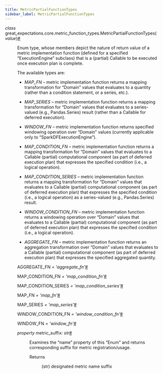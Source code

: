 ```yaml
---
title: MetricPartialFunctionTypes
sidebar_label: MetricPartialFunctionTypes
---
```



<section class="sphinx-api-doc" id="metricpartialfunctiontypes">

<dl class="py class">
<dt class="sig sig-object py" id="great_expectations.core.metric_function_types.MetricPartialFunctionTypes">
<em class="property"><span class="pre">class</span><span class="w"> </span></em><span class="sig-prename descclassname"><span class="pre">great_expectations.core.metric_function_types.</span></span><span class="sig-name descname"><span class="pre">MetricPartialFunctionTypes</span></span><span class="sig-paren">(</span><em class="sig-param"><span class="n"><span class="pre">value</span></span></em><span class="sig-paren">)</span><a class="headerlink" href="#great_expectations.core.metric_function_types.MetricPartialFunctionTypes" title="Permalink to this definition">#</a></dt>

<dd>
<p>Enum type, whose members depict the nature of return value of a metric implementation function (defined for a specified “ExecutionEngine” subclass) that is a (partial) Callable to be executed once execution plan is complete.</p>
<p>The available types are:</p>
<ul class="simple">
<li><p><cite>MAP_FN</cite> – metric implementation function returns a mapping transformation for “Domain” values that evaluates to
a quantity (rather than a condition statement, or a series, etc.).</p></li>
<li><p><cite>MAP_SERIES</cite> – metric implementation function returns a mapping transformation for “Domain” values that evaluates
to a series-valued (e.g., Pandas.Series) result (rather than a Callable for deferred execution).</p></li>
<li><p><cite>WINDOW_FN</cite> – metric implementation function returns specified windowing operation over “Domain” values
(currently applicable only to “SparkDFExecutionEngine”).</p></li>
<li><p><cite>MAP_CONDITION_FN</cite> – metric implementation function returns a mapping transformation for “Domain” values that
evaluates to a Callable (partial) computational component (as part of deferred execution plan) that expresses the
specified condition (i.e., a logical operation).</p></li>
<li><p><cite>MAP_CONDITION_SERIES</cite> – metric implementation function returns a mapping transformation for “Domain” values that
evaluates to a Callable (partial) computational component (as part of deferred execution plan) that expresses the
specified condition (i.e., a logical operation) as a series-valued (e.g., Pandas.Series) result.</p></li>
<li><p><cite>WINDOW_CONDITION_FN</cite> – metric implementation function returns a windowing operation over “Domain” values that
evaluates to a Callable (partial) computational component (as part of deferred execution plan) that expresses the
specified condition (i.e., a logical operation).</p></li>
<li><p><cite>AGGREGATE_FN</cite> – metric implementation function returns an aggregation transformation over “Domain” values that
evaluates to a Callable (partial) computational component (as part of deferred execution plan) that expresses the
specified aggregated quantity.</p></li>
</ul>
<dl class="py attribute">
<dt class="sig sig-object py" id="great_expectations.core.metric_function_types.MetricPartialFunctionTypes.AGGREGATE_FN">
<span class="sig-name descname"><span class="pre">AGGREGATE_FN</span></span><em class="property"><span class="w"> </span><span class="p"><span class="pre">=</span></span><span class="w"> </span><span class="pre">'aggregate_fn'</span></em><a class="headerlink" href="#great_expectations.core.metric_function_types.MetricPartialFunctionTypes.AGGREGATE_FN" title="Permalink to this definition">#</a></dt>

<dd></dd></dl>
<dl class="py attribute">
<dt class="sig sig-object py" id="great_expectations.core.metric_function_types.MetricPartialFunctionTypes.MAP_CONDITION_FN">
<span class="sig-name descname"><span class="pre">MAP_CONDITION_FN</span></span><em class="property"><span class="w"> </span><span class="p"><span class="pre">=</span></span><span class="w"> </span><span class="pre">'map_condition_fn'</span></em><a class="headerlink" href="#great_expectations.core.metric_function_types.MetricPartialFunctionTypes.MAP_CONDITION_FN" title="Permalink to this definition">#</a></dt>

<dd></dd></dl>
<dl class="py attribute">
<dt class="sig sig-object py" id="great_expectations.core.metric_function_types.MetricPartialFunctionTypes.MAP_CONDITION_SERIES">
<span class="sig-name descname"><span class="pre">MAP_CONDITION_SERIES</span></span><em class="property"><span class="w"> </span><span class="p"><span class="pre">=</span></span><span class="w"> </span><span class="pre">'map_condition_series'</span></em><a class="headerlink" href="#great_expectations.core.metric_function_types.MetricPartialFunctionTypes.MAP_CONDITION_SERIES" title="Permalink to this definition">#</a></dt>

<dd></dd></dl>
<dl class="py attribute">
<dt class="sig sig-object py" id="great_expectations.core.metric_function_types.MetricPartialFunctionTypes.MAP_FN">
<span class="sig-name descname"><span class="pre">MAP_FN</span></span><em class="property"><span class="w"> </span><span class="p"><span class="pre">=</span></span><span class="w"> </span><span class="pre">'map_fn'</span></em><a class="headerlink" href="#great_expectations.core.metric_function_types.MetricPartialFunctionTypes.MAP_FN" title="Permalink to this definition">#</a></dt>

<dd></dd></dl>
<dl class="py attribute">
<dt class="sig sig-object py" id="great_expectations.core.metric_function_types.MetricPartialFunctionTypes.MAP_SERIES">
<span class="sig-name descname"><span class="pre">MAP_SERIES</span></span><em class="property"><span class="w"> </span><span class="p"><span class="pre">=</span></span><span class="w"> </span><span class="pre">'map_series'</span></em><a class="headerlink" href="#great_expectations.core.metric_function_types.MetricPartialFunctionTypes.MAP_SERIES" title="Permalink to this definition">#</a></dt>

<dd></dd></dl>
<dl class="py attribute">
<dt class="sig sig-object py" id="great_expectations.core.metric_function_types.MetricPartialFunctionTypes.WINDOW_CONDITION_FN">
<span class="sig-name descname"><span class="pre">WINDOW_CONDITION_FN</span></span><em class="property"><span class="w"> </span><span class="p"><span class="pre">=</span></span><span class="w"> </span><span class="pre">'window_condition_fn'</span></em><a class="headerlink" href="#great_expectations.core.metric_function_types.MetricPartialFunctionTypes.WINDOW_CONDITION_FN" title="Permalink to this definition">#</a></dt>

<dd></dd></dl>
<dl class="py attribute">
<dt class="sig sig-object py" id="great_expectations.core.metric_function_types.MetricPartialFunctionTypes.WINDOW_FN">
<span class="sig-name descname"><span class="pre">WINDOW_FN</span></span><em class="property"><span class="w"> </span><span class="p"><span class="pre">=</span></span><span class="w"> </span><span class="pre">'window_fn'</span></em><a class="headerlink" href="#great_expectations.core.metric_function_types.MetricPartialFunctionTypes.WINDOW_FN" title="Permalink to this definition">#</a></dt>

<dd></dd></dl>
<dl class="py property">
<dt class="sig sig-object py" id="great_expectations.core.metric_function_types.MetricPartialFunctionTypes.metric_suffix">
<em class="property"><span class="pre">property</span><span class="w"> </span></em><span class="sig-name descname"><span class="pre">metric_suffix</span></span><em class="property"><span class="p"><span class="pre">:</span></span><span class="w"> </span><span class="pre">str</span></em><a class="headerlink" href="#great_expectations.core.metric_function_types.MetricPartialFunctionTypes.metric_suffix" title="Permalink to this definition">#</a></dt>

<dd>
<p>Examines the “name” property of this “Enum” and returns corresponding suffix for metric registration/usage.</p>
<dl class="field-list simple">
<dt class="field-odd">Returns</dt>

<dd class="field-odd"><p>(str) designated metric name suffix</p>
</dd>
</dl>
</dd></dl>
</dd></dl>
</section>